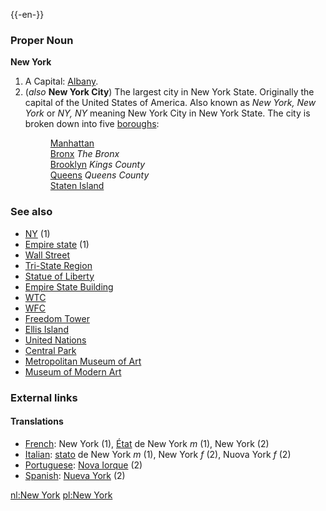{{wikipedia}}
{{-en-}}

===Proper Noun===
'''New York'''
#A {{USstate}}  Capital: [[Albany]].
#(''also'' '''New York City''') The largest city in New York State.  Originally the capital of the United States of America.  Also known as ''New York, New York'' or ''NY, NY'' meaning New York City in New York State.  The city is broken down into five [[boroughs]]:
#:[[Manhattan]]
#:[[Bronx]] ''The Bronx''
#:[[Brooklyn]] ''Kings County''
#:[[Queens]] ''Queens County''
#:[[Staten Island]]

===See also===
*[[NY]] (1)
*[[Empire state]] (1)
*[[Wall Street]]
*[[Tri-State Region]]
*[[Statue of Liberty]]
*[[Empire State Building]]
*[[WTC]]
*[[WFC]]
*[[Freedom Tower]]
*[[Ellis Island]]
*[[United Nations]]
*[[Central Park]]
*[[Metropolitan Museum of Art]]
*[[Museum of Modern Art]]

===External links===
{{pedialite}}

====Translations====
*[[French]]: New York (1), [[état|État]] de New York ''m'' (1), New York (2)
*[[Italian]]: [[stato]] de New York ''m'' (1), New York ''f'' (2), Nuova York ''f'' (2)
*[[Portuguese]]: [[Nova Iorque]] (2)
*[[Spanish]]: [[Nueva York]] (2)

[[nl:New York]]
[[pl:New York]]